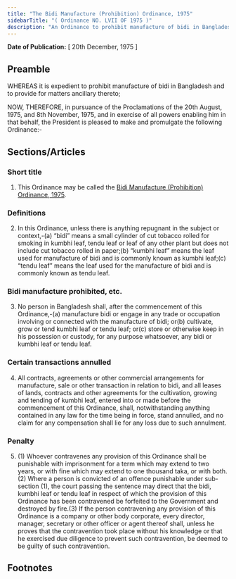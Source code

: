 ```yaml
---
title: "The Bidi Manufacture (Prohibition) Ordinance, 1975"
sidebarTitle: "( Ordinance NO. LVII OF 1975 )"
description: "An Ordinance to prohibit manufacture of bidi in Bangladesh."
---
```


**Date of Publication:** [ 20th December, 1975 ]

## Preamble

WHEREAS it is expedient to prohibit manufacture of bidi in Bangladesh and to provide for matters ancillary thereto;

NOW, THEREFORE, in pursuance of the Proclamations of the 20th August, 1975, and 8th November, 1975, and in exercise of all powers enabling him in that behalf, the President is pleased to make and promulgate the following Ordinance:-

## Sections/Articles

### Short title

1. This Ordinance may be called the [Bidi Manufacture (Prohibition) Ordinance, 1975](/act-506.html "Bidi Manufacture (Prohibition) Ordinance, 1975").

### Definitions

2. In this Ordinance, unless there is anything repugnant in the subject or context,-(a) “bidi” means a small cylinder of cut tobacco rolled for smoking in kumbhi leaf, tendu leaf or leaf of any other plant but does not include cut tobacco rolled in paper;(b) “kumbhi leaf” means the leaf used for manufacture of bidi and is commonly known as kumbhi leaf;(c) “tendu leaf” means the leaf used for the manufacture of bidi and is commonly known as tendu leaf.

### Bidi manufacture prohibited, etc.

3. No person in Bangladesh shall, after the commencement of this Ordinance,-(a) manufacture bidi or engage in any trade or occupation involving or connected with the manufacture of bidi; or(b) cultivate, grow or tend kumbhi leaf or tendu leaf; or(c) store or otherwise keep in his possession or custody, for any purpose whatsoever, any bidi or kumbhi leaf or tendu leaf.

### Certain transactions annulled

4. All contracts, agreements or other commercial arrangements for manufacture, sale or other transaction in relation to bidi, and all leases of lands, contracts and other agreements for the cultivation, growing and tending of kumbhi leaf, entered into or made before the commencement of this Ordinance, shall, notwithstanding anything contained in any law for the time being in force, stand annulled, and no claim for any compensation shall lie for any loss due to such annulment.

### Penalty

5. (1) Whoever contravenes any provision of this Ordinance shall be punishable with imprisonment for a term which may extend to two years, or with fine which may extend to one thousand taka, or with both.(2) Where a person is convicted of an offence punishable under sub-section (1), the court passing the sentence may direct that the bidi, kumbhi leaf or tendu leaf in respect of which the provision of this Ordinance has been contravened be forfeited to the Government and destroyed by fire.(3) If the person contravening any provision of this Ordinance is a company or other body corporate, every director, manager, secretary or other officer or agent thereof shall, unless he proves that the contravention took place without his knowledge or that he exercised due diligence to prevent such contravention, be deemed to be guilty of such contravention.

## Footnotes
